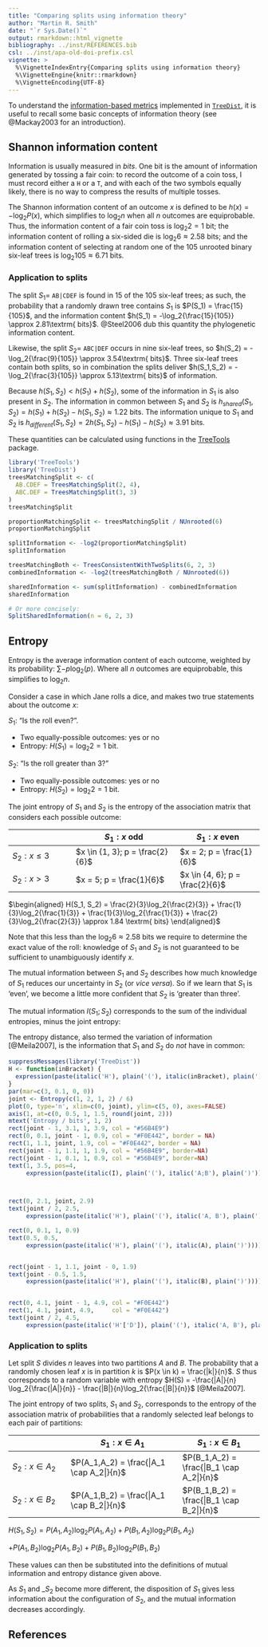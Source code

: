```yaml
---
title: "Comparing splits using information theory"
author: "Martin R. Smith"
date: "`r Sys.Date()`"
output: rmarkdown::html_vignette
bibliography: ../inst/REFERENCES.bib
csl: ../inst/apa-old-doi-prefix.csl
vignette: >
  %\VignetteIndexEntry{Comparing splits using information theory}
  %\VignetteEngine{knitr::rmarkdown}
  %\VignetteEncoding{UTF-8}
---
```


To understand the [information-based metrics](Generalized-RF.html) implemented
in [`TreeDist`](Using-TreeDist.html), it is useful to recall some basic concepts
of information theory (see @Mackay2003 for an introduction).

## Shannon information content

Information is usually measured in _bits_.  One bit is the amount of information
generated by tossing a fair coin: to record the outcome of a coin toss, I must
record either a `H` or a `T`, and with each of the two symbols equally likely,
there is no way to compress the results of multiple tosses.

The Shannon information content of an outcome $x$ is defined to be $h(x) = 
-\log_2{P(x)}$, which simplifies to $\log_2{n}$ when all $n$ outcomes are
equiprobable.  Thus, the information content of a fair coin toss is
$\log_2{2} = 1\textrm{ bit}$; the information content of rolling a six-sided
die is $\log_2{6} \approx 2.58\textrm{ bits}$; and the information content of 
selecting at random one of the 105 unrooted binary six-leaf trees is 
$\log_2{105} \approx 6.71\textrm{ bits}$.

### Application to splits

The split $S_1 =$ `AB|CDEF` is found in 15 of the 105 six-leaf trees; 
as such, the probability that a randomly drawn tree contains $S_1$ is 
$P(S_1) = \frac{15}{105}$, and the information content $h(S_1) = 
-\log_2{\frac{15}{105}} \approx 2.81\textrm{ bits}$. @Steel2006 dub this 
quantity the phylogenetic information content.

Likewise, the split $S_2 =$ `ABC|DEF` occurs in nine six-leaf trees, so 
$h(S_2) = -\log_2{\frac{9}{105}} \approx 3.54\textrm{ bits}$. Three six-leaf 
trees contain both splits, so in combination the splits deliver
$h(S_1,S_2) = -\log_2{\frac{3}{105}} \approx 5.13\textrm{ bits}$ of information.

Because $h(S_1,S_2) < h(S_1) + h(S_2)$, some of the information in $S_1$ is
also present in $S_2$.
The information in common between $S_1$ and $S_2$ is $h_{shared}(S_1, S_2) =
h(S_1) + h(S_2) - h(S_1,S_2) \approx 1.22\textrm{ bits}$.
The information unique to $S_1$ and $S_2$ is $h_{different}(S_1,S_2) = 
2h(S_1,S_2) - h(S_1) - h(S_2) \approx 3.91\textrm{ bits}$.

These quantities can be calculated using functions in the 
[TreeTools](https://ms609.github.io/TreeTools) package.

```r
library('TreeTools')
library('TreeDist')
treesMatchingSplit <- c(
  AB.CDEF = TreesMatchingSplit(2, 4),
  ABC.DEF = TreesMatchingSplit(3, 3)
)
treesMatchingSplit

proportionMatchingSplit <- treesMatchingSplit / NUnrooted(6)
proportionMatchingSplit

splitInformation <- -log2(proportionMatchingSplit)
splitInformation

treesMatchingBoth <- TreesConsistentWithTwoSplits(6, 2, 3)
combinedInformation <- -log2(treesMatchingBoth / NUnrooted(6))

sharedInformation <- sum(splitInformation) - combinedInformation
sharedInformation

# Or more concisely:
SplitSharedInformation(n = 6, 2, 3)
```


<!--The more similar the splits, the more information they will have in common;
the shared information is maximised when $S_1 = S_2$, and $h_{common} = h(S_1)$.
Likewise, more even splits contain more information than less even splits
(i.e. _h_(`AB|CDEF`) < _h_(`ABC|DEF`)).-->

## Entropy

Entropy is the average information content of each outcome, weighted by its
probability: $\sum{-p \log_2(p)}$.  Where all _n_ outcomes are equiprobable, 
this simplifies to $\log_2{n}$.

Consider a case in which Jane rolls a dice, and makes two true statements
about the outcome $x$:

$S_1$: "Is the roll even?".

- Two equally-possible outcomes: yes or no
- Entropy: $H(S_1) = \log_2{2} = 1\textrm{ bit}$.

$S_2$: "Is the roll greater than 3?"

- Two equally-possible outcomes: yes or no
- Entropy: $H(S_2) = \log_2{2} = 1\textrm{ bit}$.


The joint entropy of $S_1$ and $S_2$ is the entropy of the association 
matrix that considers each possible outcome:

 &nbsp;        | $S_1: x$ odd            | $S_1: x$ even
-------------- | ----------------------- | -------------------
$S_2: x \le 3$ | $x \in {1, 3}; p = \frac{2}{6}$ | $x = 2; p = \frac{1}{6}$ |
$S_2: x > 3$   | $x = 5; p = \frac{1}{6}$    | $x \in {4, 6}; p = \frac{2}{6}$ |

$\begin{aligned}
H(S_1, S_2) = \frac{2}{3}\log_2{\frac{2}{3}} + \frac{1}{3}\log_2{\frac{1}{3}} + \frac{1}{3}\log_2{\frac{1}{3}} + \frac{2}{3}\log_2{\frac{2}{3}} \approx
1.84 \textrm{ bits}
\end{aligned}$
 

Note that this less than the $\log_2{6} \approx 2.58\textrm{ bits}$ we require 
to determine the exact value of the roll: knowledge of $S_1$ and $S_2$ is not 
guaranteed to be sufficient to unambiguously identify $x$.


The mutual information between $S_1$ and $S_2$ describes how much knowledge of
$S_1$ reduces our uncertainty in $S_2$ (or _vice versa_).
So if we learn that $S_1$ is 'even', we become a little more confident
that $S_2$ is 'greater than three'. 

The mutual information $I(S_1;S_2)$ corresponds to the sum of the individual 
entropies, minus the joint entropy:

\begin{aligned}
I(S_1;S_2) = H(S_1) + H(S_2) - H(S_1, S_2)
\end{aligned}


The entropy distance, also termed the variation of information [@Meila2007],
is the information that $S_1$ and $S_2$ do _not_ have in common:

\begin{aligned}
H_D(S_1, S_2) = H(S_1, S_2) - I(S_1;S_2) = 2H(S_1, S_2) - H(S_1) - H(S_2)
\end{aligned}

```r
suppressMessages(library('TreeDist'))
H <- function(inBracket) {
  expression(paste(italic('H'), plain('('), italic(inBracket), plain(')')))
}
par(mar=c(3, 0.1, 0, 0))
joint <- Entropy(c(1, 2, 1, 2) / 6)
plot(0, type='n', xlim=c(0, joint), ylim=c(5, 0), axes=FALSE)
axis(1, at=c(0, 0.5, 1, 1.5, round(joint, 2)))
mtext('Entropy / bits', 1, 2)
rect(joint - 1, 3.1, 1, 3.9, col = "#56B4E9")
rect(0, 0.1, joint - 1, 0.9, col = "#F0E442", border = NA)
rect(1, 1.1, joint, 1.9, col = "#F0E442", border = NA)
rect(joint - 1, 1.1, 1, 1.9, col = "#56B4E9", border=NA)
rect(joint - 1, 0.1, 1, 0.9, col = "#56B4E9", border=NA)
text(1, 3.5, pos=4,
     expression(paste(italic(I), plain('('), italic('A;B'), plain(')'))))



rect(0, 2.1, joint, 2.9)
text(joint / 2, 2.5, 
     expression(paste(italic('H'), plain('('), italic('A, B'), plain(')'))))

rect(0, 0.1, 1, 0.9)
text(0.5, 0.5, 
     expression(paste(italic('H'), plain('('), italic(A), plain(')'))))


rect(joint - 1, 1.1, joint - 0, 1.9)
text(joint - 0.5, 1.5, 
     expression(paste(italic('H'), plain('('), italic(B), plain(')'))))


rect(0, 4.1, joint - 1, 4.9, col = "#F0E442")
rect(1, 4.1, joint, 4.9,     col = "#F0E442")
text(joint / 2, 4.5, 
     expression(paste(italic('H'['D']), plain('('), italic('A, B'), plain(')'))))


```

### Application to splits

Let split $S$ divides $n$ leaves into two partitions $A$ and $B$.
The probability that a randomly chosen leaf $x$ is in partition $k$ is 
$P(x \in k) = \frac{|k|}{n}$.  $S$ thus corresponds to a random variable 
with entropy $H(S) = -\frac{|A|}{n} \log_2{\frac{|A|}{n}} - 
\frac{|B|}{n}\log_2{\frac{|B|}{n}}$ [@Meila2007].

The joint entropy of two splits, $S_1$ and $S_2$, corresponds to the entropy of
the association matrix of probabilities that a randomly selected leaf
belongs to each pair of partitions:

 &nbsp;          | $S_1: x \in A_1$               | $S_1: x \in B_1$
---------------- | ------------------------------ | ----------------------
$S_2: x \in A_2$ | $P(A_1,A_2) =
\frac{|A_1 \cap A_2|}{n}$ | $P(B_1,A_2) = \frac{|B_1 \cap A_2|}{n}$ |
$S_2: x \in B_2$ | $P(A_1,B_2) =
\frac{|A_1 \cap B_2|}{n}$ | $P(B_1,B_2) = \frac{|B_1 \cap B_2|}{n}$ |



$H(S_1, S_2) =
P(A_1,A_2) \log_2 {P(A_1,A_2)} + 
P(B_1,A_2) \log_2 {P(B_1,A_2)}$

$+ P(A_1,B_2)\log_2{P(A_1,B_2)} + 
P(B_1,B_2)\log_2{P(B_1,B_2)}$

These values can then be substituted into the definitions of mutual information
and entropy distance given above.

As $S_1$ and _$S_2$ become more different, the disposition of $S_1$ gives less
information about the configuration of $S_2$, and the mutual information 
decreases accordingly.

## References
